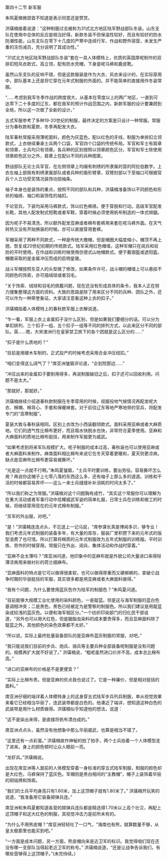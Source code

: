 

第四十二节 新军服

朱鸣夏微微颔首不知道是表示同意还是赞赏。

洪璜楠接着说道：“这种制服过去被称为31式北方地区陆军野战部队冬装。山东支队在使用中总体的反应是相当好得。新款冬装不但保温性较好，而且有较好的防水防潮性能，山东支队在零下十几度的严寒中连续行军、作战和野外宿营，未发生严重的冻伤减员，充分说明了其成功性。”

“31式北方地区陆军野战部队冬装”套在一具人体模特上，优质的英国厚呢制作的双排扣短风衣款式，高立领，配有防水兜帽，下身是呢马裤和鹿皮靴。

虽然山东支队的反响不错，但是这款服装是作为大衣、风衣来设计的，在实际穿用中，部队基本上还是将它穿在元年式制服的外面的。并不能简单的直接用作冬装常服。

“……考虑到我军冬季作战的跨度很大，从基本在零度以上的两广地区，一直到可达零下二十多度的辽东，都在我军的预计作战范围之内，新款军服的设计要兼顾到全局，所以这一次做了全新的设计。”

五式军服参考了多种19-20世纪的制服，最终决定的方案是只设计一种常服。常服分为春秋款和夏款，冬季再配发大衣。

陆军春秋常服采用薄呢面料，颜色为灰蓝色，配以红色的牙线，制服为单排扣立领款式，上衣继续秉承士兵两个口袋，军官四个口袋的传统布局。军官和军士有肩章和领章，士兵均只有领章。各兵种的区别按照以领章颜色区分。军官和军士除使用领章颜色区分之外，肩章上在配以不同的兵种图案。

野战部队无论士兵军官，在左侧领章上均缀有刺绣的所隶属的营的阿拉伯数字。上衣左袖上部佩有刺绣隶属部队或者兵种的盾形臂章，双臂肘部以下至袖口可根据官兵个人立功受奖情况装饰功勋袖条。

袖子本身也是装饰的重点，按照不同的部队和兵种，洪璜楠准备饰以不同颜色和形状的袖绦、袖口和装饰性的袖扣。

不论官兵，下装均采用马裤款式，饰以红色裤绦。便于穿脱和行动。高级军官配发长靴，其他人配发制式短靴或者军鞋，穿着时候必须使用帆布制造的一体式绑腿。

因为呢子不易清洗，所以额外配发亚麻或者棉布套裤用来套在呢马裤外面。在天气转热又没有开始换装的时候。亦可以直接穿用套裤。

军帽采用了两种不同款式，一种是传统大檐帽，但是帽圈大幅度缩小，帽顶不再上翘，恢复成20世纪初期的传统款式。陆军采用红色帽墙，这种军帽只在阅兵和驻防的平时使用。在作战和训练时候使用仿德式山地帽款式。便于戴钢盔或遮阳盔。帽徽采取的是金属冲压而成的启明星徽。

战斗军帽按照东亚人的头型做了修改，如果条件许可，战斗帽的帽墙上可以悬挂不同颜色的饰索，亦可插绒球或者羽毛。

“关于饰索、绒球和羽毛的佩戴问题，现在还没有形成具体的条令，我本人正在努力搜集整理这方面的资料。大致的思路是除了用来区分不同的兵种、团队之外，还可以作为一种荣誉象征。大家请注意看这种上衣的扣子。”

洪璜楠指着人体模特上的春秋款军服上衣解说道。

“乍一看，军服上衣上金属扣子没什么区别，但是如果我们要细分的话。可以分为单扣排列、三个扣子一组、五个扣子一组等不同的排列方式，以此来区分不同的部队。英……嗯，大宋澳洲行在皇家禁卫旅下的各个团就是这么区分的……”

“扣子是什么质地的？”

“目前是用硬木车制的，正式投产的时候考虑采用合金冲压纽扣。”

“咱们变得这么阔气了？”席亚洲皱眉评论道，“企划院那边……”

“冲压出来的金属扣子要耐用得多，再说制服破旧之后，扣子还可以回收利用。问题不是太大。”

“那就好，那就好。”

洪璜楠继续介绍道春秋款制服在冬季穿用的时候，视服役地气候情况再配发呢大衣、棉帽、棉背心、手套和保暖袜套。对于前往辽东等地严寒地带的官兵，将配发专门的“高寒制服”。

夏装大致与春秋装相同。区别上衣改为小西装翻领款式。面料采用亚麻或者大麻质地。它们的透气性比棉布更好，而且吸水快脱水也快，非常符合夏季使用。亚麻和大麻面料的质地比棉布挺括，用来制作军服更为威武。

“如果考虑到将来军队规模扩大。呢子制服的成本过高，春秋装也可以使用亚麻或者大麻面料来制作。麻类面料相比棉布来说它在冬天穿着更暖和，夏天则更凉爽。缺点是亚麻布比棉布更容易被撕坏。”

“光是这一点就不行啊。”朱鸣夏皱眉，“士兵平时要训练，要出劳役。容易撕坏怎么用？再说你这帽子上七零八落的东西这么多，还有袖子上那么多的道道。训练和干活的时候都容易弄坏――这么一来士兵缝缝补补消耗的时间太多了。”

“所以我们称之为常服。”洪璜楠对这个问题胸有成竹，“其实这个常服你可以理解为在重大活动或者军事行动中炫耀威武军姿的简单礼服，日常士兵在训练和做工的时候，将继续穿用现在的元年式棉布制服。”

“苏军的外出服，对吧。”

“是！”洪璜楠连连点头，不忘送上一记马屁，“席参谋长真是博闻多识，够专业！我们考虑元年式制服的装备多年，有大量的库存，服装厂里积攒下来的元年式的版型浪费了也可惜。所以打算将棉质的元年式制服改为五年式制服的训练服。平时训练、劳作的时候穿用。常服只在外出、阅兵、集体活动和作战时穿着。”

“亚麻不会太薄吗？”席亚洲问道，他印象中的亚麻布就是外貌公司大量进口来得轻薄凉爽用来做衬衫的荷兰细麻布。

“亚麻面料的特点是它可以做得很柔软，也可以做得厚重而又硬梆梆的，拿破仑战争时期的华丽挺括的军服，其实很多都是用亚麻或者大麻面料做得。”

“我有个问题，为什么要使用蓝灰色作为陆军的制服色？”朱鸣夏问道。

“目前能够大规模工业化使用的染料颜色，一是靛蓝。但是这与海军制服的蓝白色基调相冲突；二是黑色，黑色已经被定为是警察的制服色。所以我们建议是用靛蓝染成较浅的蓝灰色。以便和海军相区分。”一个纺织印染部门的归化民干部说道，“另外也可以用大红色，但是胭脂虫染料的成本要贵得多，而且亚麻面料除了靛蓝之外，其他颜色的染色效果都不太好。”

“所以说，实际上最终批量装备部队的是亚麻布蓝灰制服的常服，对吧。”

“我只能说我们目前的步兵、炮兵、骑兵等主要兵种全部装备呢制服是没有问题的。规模再扩大就不好说了。” 洪璜楠说，“粗呢虽然进口价并不高，成本总比棉布高。”

“进口的亚麻布的价格是不是更便宜？”

“实际上比棉布贵。但是亚麻的优点我也说过了。它是一种廉价，但是相对挺括的面料。”

席亚洲仔细的端详着人体模特身上的这身穿五式陆军步兵列兵制服，单从视觉效果来看它已经相当华丽了，连武装带都是白色的。他凑近了端详，想知道这种白色的武装带是用什么材质做得。洪璜楠似乎知道他的想法，说道：

“这不是染出来得，是直接将帆布漂白成的。”

席亚洲点点头，虽然没有他想象中那么华丽威武，也算是相当不错了。

“这里还有一点彩蛋。” 洪璜楠故作神秘的拍了拍手，两个士兵抬着一个人体模型走了进来。身上的颜色顿时让众人眼前一亮。

“龙虾兵。”洪璜楠说。

出现在席亚洲等人面前的人体模型穿着一身标准的穿五式陆军制服，制服的颜色却是大红色，马裤保持了蓝灰色。军帽则是黑白相间的“主教帽”，帽子上装饰着华丽的铜铭牌和饰索。

“我们的士兵平均身高只有1.60米，加上这顶帽子就有1.80米了。” 洪璜楠开玩笑的说道，“我准备用它装备掷弹兵连。”

席亚洲和朱鸣夏都知道各营的掷弹兵连队都是精选得1.70米以上高个壮汉，再配上这顶帽子和这大红色的制服，其视觉冲击力是前所未有的。

“为什么不用熊皮帽？”席亚洲轻轻吐了一口气，“海南也有熊，就算数量不够，从皇太极那里也能买到吧。”

“一方面是成本问题，另一方面，熊皮帽向来是近卫军的标识。我觉得咱们现在还没有哪一支部队当得起老近卫军的称号。” 洪璜楠说道，“还是让战争告诉我们，有哪些营够得上这顶帽子。”(未完待续。)

